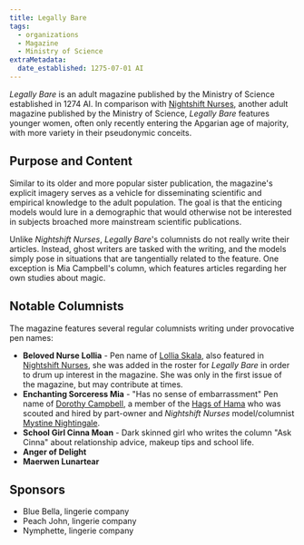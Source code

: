 ```yaml
---
title: Legally Bare
tags:
  - organizations
  - Magazine
  - Ministry of Science
extraMetadata:
  date_established: 1275-07-01 AI
---
```


*Legally Bare* is an adult magazine published by the Ministry of Science
established in 1274 AI. In comparison with
[Nightshift Nurses](./nightshift-nurses.mdx), another adult magazine published
by the Ministry of Science, *Legally Bare* features younger women, often only
recently entering the Apgarian age of majority, with more variety in their
pseudonymic conceits.

## Purpose and Content

Similar to its older and more popular sister publication, the magazine's
explicit imagery serves as a vehicle for disseminating scientific and empirical
knowledge to the adult population. The goal is that the enticing models would
lure in a demographic that would otherwise not be interested in subjects
broached more mainstream scientific publications.

Unlike *Nightshift Nurses*, *Legally Bare*'s columnists do not really write
their articles. Instead, ghost writers are tasked with the writing, and the
models simply pose in situations that are tangentially related to the feature.
One exception is Mia Campbell's column, which features articles regarding her
own studies about magic.

## Notable Columnists

<Stub />

The magazine features several regular columnists writing under provocative pen
names:

* **Beloved Nurse Lollia** - Pen name of
  [Lollia Skala](../characters/lollia-skala.mdx), also featured in
  [Nightshift Nurses](./nightshift-nurses.mdx), she was added in the roster for
  *Legally Bare* in order to drum up interest in the magazine. She was only in
  the first issue of the magazine, but may contribute at times.
* **Enchanting Sorceress Mia** - "Has no sense of embarrassment" Pen name of
  [Dorothy Campbell](../characters/dorothy-campbell.mdx), a member of the
  [Hags of Hama](./hags-of-hama.mdx) who was scouted and hired by part-owner and
  *Nightshift Nurses* model/columnist
  [Mystine Nightingale](../characters/mystine-nightingale.mdx).
* **School Girl Cinna Moan** - Dark skinned girl who writes the column "Ask
  Cinna" about relationship advice, makeup tips and school life.
* **Anger of Delight**
* **Maerwen Lunartear**

## Sponsors

* Blue Bella, lingerie company
* Peach John, lingerie company
* Nymphette, lingerie company
